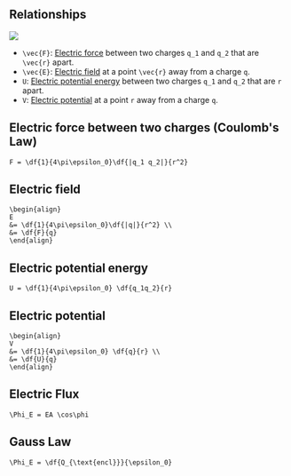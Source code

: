 Relationships
-------------

![](/physics/ec/relationships.png)

- `\vec{F}`: [Electric force][f] between two charges `q_1` and `q_2` that
  are `\vec{r}` apart.
- `\vec{E}`: [Electric field][e] at a point `\vec{r}` away from a charge
  `q`.
- `U`: [Electric potential energy][u] between two charges `q_1` and `q_2`
  that are `r` apart.
- `V`: [Electric potential][v] at a point `r` away from a charge `q`.

Electric force between two charges (Coulomb's Law)
--------------------------------------------------

```
F = \df{1}{4\pi\epsilon_0}\df{|q_1 q_2|}{r^2}
```

Electric field
--------------

```
\begin{align}
E
&= \df{1}{4\pi\epsilon_0}\df{|q|}{r^2} \\
&= \df{F}{q}
\end{align}
```

Electric potential energy
-------------------------

```
U = \df{1}{4\pi\epsilon_0} \df{q_1q_2}{r}
```

Electric potential
------------------

```
\begin{align}
V
&= \df{1}{4\pi\epsilon_0} \df{q}{r} \\
&= \df{U}{q}
\end{align}
```

Electric Flux
-------------

```
\Phi_E = EA \cos\phi
```

Gauss Law
---------

```
\Phi_E = \df{Q_{\text{encl}}}{\epsilon_0}
```

[f]: #Electric-force-between-two-charges-(Coulomb's-Law)
[e]: #Electric-field
[u]: #Electric-potential-energy
[v]: #Electric-potential
